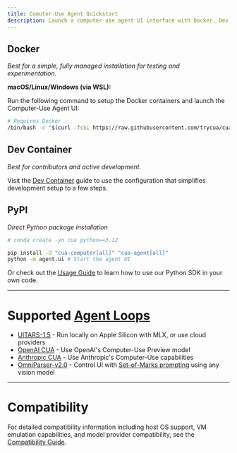 ```yaml
---
title: Comuter-Use Agent Quickstart
description: Launch a computer-use agent UI interface with Docker, Dev Container, or Python.
---
```


## Docker

_Best for a simple, fully managed installation for testing and experimentation._

**macOS/Linux/Windows (via WSL):**

Run the following command to setup the Docker containers and launch the Computer-Use Agent UI:

```bash
# Requires Docker
/bin/bash -c "$(curl -fsSL https://raw.githubusercontent.com/trycua/cua/main/scripts/playground-docker.sh)"
```

## Dev Container

_Best for contributors and active development._

Visit the [Dev Container](./dev-container-setup) guide to use the configuration that simplifies development setup to a few steps.

## PyPI

_Direct Python package installation_

```bash
# conda create -yn cua python==3.12

pip install -U "cua-computer[all]" "cua-agent[all]"
python -m agent.ui # Start the agent UI
```

Or check out the [Usage Guide](./cua-usage-guide) to learn how to use our Python SDK in your own code.

---

# Supported [Agent Loops](../libraries/agent#agent-loops)

- [UITARS-1.5](https://github.com/bytedance/UI-TARS) - Run locally on Apple Silicon with MLX, or use cloud providers
- [OpenAI CUA](https://openai.com/index/computer-using-agent/) - Use OpenAI's Computer-Use Preview model
- [Anthropic CUA](https://docs.anthropic.com/en/docs/agents-and-tools/tool-use/computer-use-tool) - Use Anthropic's Computer-Use capabilities
- [OmniParser-v2.0](https://github.com/microsoft/OmniParser) - Control UI with [Set-of-Marks prompting](https://som-gpt4v.github.io/) using any vision model

---

# Compatibility

For detailed compatibility information including host OS support, VM emulation capabilities, and model provider compatibility, see the [Compatibility Guide](../compatibility).
